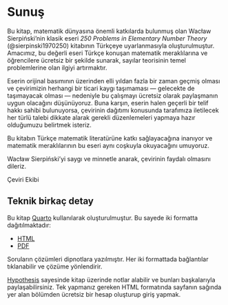 # Sunuş {.unnumbered}

Bu kitap, matematik dünyasına önemli katkılarda bulunmuş olan Wacław Sierpiński'nin klasik eseri *250 Problems in Elementary Number Theory* (@sierpinski1970250) kitabının Türkçeye uyarlanmasıyla oluşturulmuştur.  Amacımız, bu değerli eseri Türkçe konuşan matematik meraklılarına ve öğrencilere ücretsiz bir şekilde sunarak, sayılar teorisinin temel problemlerine olan ilgiyi artırmaktır.  

Eserin orijinal basımının üzerinden elli yıldan fazla bir zaman geçmiş olması ve çevirimizin herhangi bir ticari kaygı taşımaması — gelecekte de taşımayacak olması — nedeniyle bu çalışmayı ücretsiz olarak paylaşmanın uygun olacağını düşünüyoruz. Buna karşın, eserin halen geçerli bir telif hakkı sahibi bulunuyorsa, çevirinin dağıtımı konusunda tarafımıza iletilecek her türlü talebi dikkate alarak gerekli düzenlemeleri yapmaya hazır olduğumuzu belirtmek isteriz.



Bu kitabın Türkçe matematik literatürüne katkı sağlayacağına inanıyor ve matematik meraklılarının bu eseri aynı coşkuyla okuyacağını umuyoruz.  

Wacław Sierpiński'yi saygı ve minnetle anarak, çevirinin faydalı olmasını dileriz.  

:::{.epigraph data-latex=""}
Çeviri Ekibi\
:::


## Teknik birkaç detay {.unnumbered .unlisted}
Bu kitap [Quarto](https://quarto.org/) kullanılarak oluşturulmuştur. Bu sayede iki formatta dağıtılmaktadır:

- [HTML](https://acarzfr.github.io/250problem/)
- [PDF](https://acarzfr.github.io/250problem/250-Temel-Say%C4%B1lar-Teorisi-Problemi.pdf)

Soruların çözümleri dipnotlara yazılmıştır. Her iki formattada bağlantılar tıklanabilir ve çözüme yönlendirir.

[Hypothesis](https://web.hypothes.is/) sayesinde kitap üzerinde notlar alabilir ve bunları başkalarıyla paylaşabilirsiniz. Tek yapmanız gereken HTML formatında sayfanın sağında yer alan bölümden ücretsiz bir hesap oluşturup giriş yapmak.



















